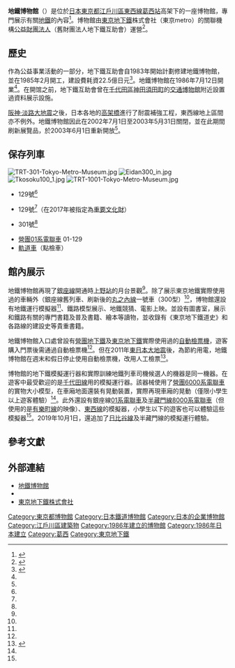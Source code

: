 {{Infobox museum
|名称=地鐵博物館<br />{{lang|ja|地下鉄博物館}}
|图像=Chikatetsu Museum.jpg
|图像大小= 250px
|其他名称=Tokyo Metro Museum
|former_name =
|type =[[交通|交通]]（[[地鐵|地鐵]]）
|owner =[[東京地下鐵|東京地下鐵]]
|accreditation=[[公益財團法人|公益財團法人]]{{link-ja|地鐵文化基金會|メトロ文化財団}}
|established=1986年7月12日
|dissolved=
|coordinates={{coord|35|39|48.6|N|139|52|25.9|E|display=inline,title}}
|location= 〒108-0071<br />[[日本|日本]][[東京都|東京都]][[江戶川區|江戶川區]]{{link-ja|東葛西|東葛西}}6丁目3番1號<br />[[東京地鐵|東京地鐵]][[東西線_(東京地下鐵)|東西線]][[葛西站|葛西站]]高架下
|website = {{URL|http://www.chikahaku.jp}}
}}

'''地鐵博物館'''（{{jpn|j=地下鉄博物館|hg=ちかてつはくぶつかん|rm=chikatetsu hakubutsukan|f=y}}）是位於[[日本|日本]][[東京都|東京都]][[江戶川區|江戶川區]][[東西線_(東京地鐵)|東西線]][[葛西站|葛西站]]高架下的一座博物館，專門展示有關[[地鐵|地鐵]]的內容<ref name="RP759">{{cite magazine|title={{lang|ja|リニューアルされた地下鉄博物館の展示を見る}}|magazine={{lang|ja|鉄道ピクトリアル}}|issue=759|date=2005-03-10|publication-place=東京都|publisher={{lang|ja|電気車研究会}}|language=ja}}</ref>{{rp|156}}。博物館由[[東京地下鐵|東京地下鐵]]株式會社（東京metro）的關聯機構[[公益財團法人|公益財團法人]]{{link-ja|地鐵文化基金會|メトロ文化財団}}（舊財團法人地下鐵互助會）運營<ref>{{cite web|url=https://www.metrocf.or.jp/about.html|script-title=ja:メトロ文化財団について|accessdate=2021-02-04|publisher={{lang|ja|メトロ文化財団}}|language=ja|deadurl=no|archive-date=2020-08-14|archive-url=https://web.archive.org/web/20200814192047/https://www.metrocf.or.jp/about.html}}</ref>。

== 歷史 ==
作為公益事業活動的一部分，地下鐵互助會自1983年開始計劃修建地鐵博物館，並在1985年2月開工，建設費耗資22.5億日元<ref name="eidan109">{{cite book |author={{lang|ja|東京地下鉄株式会社}}|script-title=ja:『帝都高速度交通営団史』|year=2004 |publisher={{lang|ja|東京地下鉄株式会社}} |location=東京都 |isbn=}}{{NCID|BA70344325}}{{ja}}</ref>{{rp|109}}。地鐵博物館在1986年7月12日開業<ref name="eidan109"></ref>{{rp|109}}。在開馆之前，地下鐵互助會曾在[[千代田區|千代田區]][[神田須田町|神田須田町]]的[[交通博物館_(東京)|交通博物館]]附近設置過資料展示設施。

[[阪神·淡路大地震|阪神·淡路大地震]]之後，日本各地的[[高架橋|高架橋]]進行了耐震補強工程，東西線地上區間亦不例外。地鐵博物館因此在2002年7月1日至2003年5月31日關閉，並在此期間刷新展覽品，於2003年6月1日重新開放<ref name="eidan109"></ref>{{rp|627}}。

== 保存列車 ==
[[Image:TRT-301-Tokyo-Metro-Museum.jpg|thumb]]
[[Image:Eidan300_in.jpg|thumb]]
[[File:Tkosoku100_1.jpg|thumb]]
[[File:TRT-1001-Tokyo-Metro-Museum.jpg|thumb]]
*{{link-ja|東京高速鐵道100型電聯車|東京高速鉄道100形電車}}129號<ref name="RP759"></ref>{{rp|158}} 
*{{link-ja|東京地下鐵道1000型電聯車|東京地下鉄道1000形電車}}129號<ref name="RP759"></ref>{{rp|157}}（在2017年被指定為[[重要文化財|重要文化財]]）
*{{link-ja|營團500型電聯車|営団500形電車|營團300型電聯車}}301號<ref name="RP759"></ref>{{rp|157}}
*[[營團01系電聯車|營團01系電聯車]] 01-129
* [[軌道車|軌道車]]（點檢車）

== 館內展示 ==
地鐵博物館再現了[[銀座線|銀座線]]開通時[[上野站|上野站]]的月台景觀<ref name="RP759"></ref>{{rp|157}}。除了展示東京地鐵實際使用過的車輛外（銀座線舊列車、刷新後的[[丸之內線|丸之內線]]一號車（300型）<ref name="RP759"></ref>{{rp|157}}，博物館還設有地鐵運行模擬器<ref name="RP759"></ref>{{rp|157}}、鐵路模型展示、地鐵競猜、電影上映。並設有圖書室，展示和鐵路有關的專門書籍及普及書籍、繪本等讀物，並收錄有《東京地下鐵道史》和各路線的建設史等貴重書籍。

地鐵博物館入口處曾設有[[帝都高速度交通營團|營團地下鐵]]及[[東京地下鐵|東京地下鐵]]實際使用過的[[自動檢票機|自動檢票機]]，遊客購入門票後需通過自動檢票機<ref name="RP759"></ref>{{rp|156}}。但在2011年[[東日本大地震|東日本大地震]]後，為節約用電，地鐵博物館在週末和假日停止使用自動檢票機，改用人工檢票<ref>{{cite web|url=http://www.chikahaku.jp/contents/notification/before/20120425_setsuden-taisaku.html|script-title=ja:2012年4月25日 節電対策実施のご案内|accessdate=2021-02-04|publisher={{lang|ja|地下鉄博物館}}|language=ja|deadurl=no|archive-date=2019-08-21|archive-url=https://web.archive.org/web/20190821093207/http://www.chikahaku.jp/contents/notification/before/20120425_setsuden-taisaku.html}}</ref>。

博物館的地下鐵模擬運行器和實際訓練地鐵列車司機候選人的機器是同一機器。在遊客中最受歡迎的是[[千代田線|千代田線]]用的模擬運行器。該器械使用了[[營團6000系電聯車|營團6000系電聯車]]的實物大小模型，在車廂地面還裝有晃動裝置，實際再現車廂的晃動（僅限小學生以上遊客體驗）<ref name="RP759"></ref>{{rp|158}}。此外還設有銀座線[[營團01系電聯車|01系電聯車]]及[[半藏門線|半藏門線]][[營團8000系電力動車組|8000系電聯車]]（但使用的是[[有樂町線|有樂町線]]的映像）、[[東西線_(東京地鐵)|東西線]]{{link-ja|營團5000型電聯車|営団5000系電車|5000型電聯車}}的模擬器，小學生以下的遊客也可以體驗這些模擬器<ref name="RP759"></ref>{{rp|158}}。2019年10月1日，還追加了[[日比谷線|日比谷線]]及半藏門線的模擬運行體驗。

== 參考文獻 ==
{{Reflist}}

== 外部連結 ==
* [http://www.chikahaku.jp/ 地鐵博物館] {{Wayback|url=http://www.chikahaku.jp/ |date=20210115135819 }}
* {{Twitter|MetroMuseum|地下鉄博物館【公式】}}
* [http://www.tokyometro.jp/ 東京地下鐵株式會社] {{Wayback|url=http://www.tokyometro.jp/ |date=20050403144128 }}

{{DEFAULTSORT:Chikatetsu hakubutsukan}}
[[Category:東京都博物館|Category:東京都博物館]]
[[Category:日本鐵道博物館|Category:日本鐵道博物館]]
[[Category:日本的企業博物館|Category:日本的企業博物館]]
[[Category:江戶川區建築物|Category:江戶川區建築物]]
[[Category:1986年建立的博物館|Category:1986年建立的博物館]]
[[Category:1986年日本建立|Category:1986年日本建立]]
[[Category:葛西|Category:葛西]]
[[Category:東京地下鐵|Category:東京地下鐵]]
